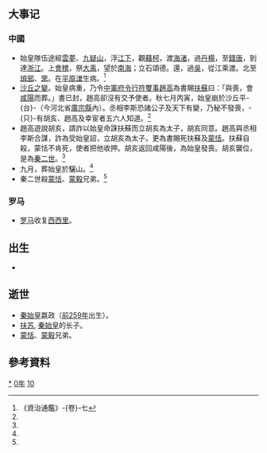 {{yearTOC|-210|[[秦始皇|秦始皇]]三十七年}}
== 大事记 ==
===中國===
*始皇隊伍途經[[雲夢|雲夢]]、[[九疑山|九疑山]]，浮[[長江|江下]]，觀[[藉柯|藉柯]]，渡[[海渚|海渚]]，過[[丹楊|丹楊]]，至[[錢唐|錢唐]]，到達[[錢塘江|浙江]]。上[[會稽|會稽]]，祭[[大禹|大禹]]，望於[[南海|南海]]；立石頌德。還，過[[蘇州|吳]]，從江乘渡。北至[[琅邪|琅邪]]、[[罘|罘]]。在[[平原津|平原津]]生病。<ref name="jjtk7">《資治通鑑》-{卷}-七</ref>
*[[沙丘之變|沙丘之變]]。始皇病重，乃令[[中軍府令|中軍府令]][[行符璽事|行符璽事]][[趙高|趙高]]為書賜[[扶蘇|扶蘇]]曰：「與喪，會[[咸陽|咸陽]]而葬。」書已封，趙高卻沒有交予使者。秋七月丙寅，始皇崩於沙丘平-{台}-（今河北省[[廣宗縣|廣宗縣]]內）。丞相李斯恐諸公子及天下有變，乃秘不發喪，-{只}-有胡亥、趙高及幸宦者五六人知道。<ref name="jjtk7"/>
*趙高遊說胡亥，請詐以始皇命誅扶蘇而立胡亥為太子，胡亥同意。趙高與丞相李斯合謀，詐為受始皇詔，立胡亥為太子。更為書賜死扶蘇及[[蒙恬|蒙恬]]。扶蘇自殺，蒙恬不肯死，使者把他收押。胡亥返回咸陽後，為始皇發喪。胡亥襲位，是為[[秦二世|秦二世]]。<ref name="jjtk7"/>
*九月，葬始皇於驪山。<ref name="jjtk7"/>
*秦二世殺[[蒙恬|蒙恬]]、[[蒙毅|蒙毅]]兄弟。<ref name="jjtk7"/>
===罗马===
*[[罗马|罗马]]收复[[西西里|西西里]]。

== 出生 ==
*

== 逝世 ==
*[[秦始皇|秦始皇]]嬴政（[[前259年|前259年]]出生）。
*[[扶苏|扶苏]], [[秦始皇|秦始皇]]的长子。
*[[蒙恬|蒙恬]]、[[蒙毅|蒙毅]]兄弟。


==參考資料==
{{Wikisource year mention}}
<div class="references-small">
<references/>
</div>

[[Category:前210年|*]]
[[Category:前210年代|0年]]
[[Category:前3世纪各年|10]]